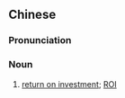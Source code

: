 {{also|投资回报率}}
==Chinese==
{{zh-forms|s=投资回报率|type=23}}

===Pronunciation===
{{zh-pron
|m=tóuzī huíbàolǜ
|c=tau4 zi1 wui4 bou3 leot6-2
|cat=n
}}

===Noun===
{{zh-noun}}

# {{lb|zh|finance}} [[return on investment]]; [[ROI]]